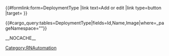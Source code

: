 {{DeploymentType
|Id=5439f1be-1868-4091-b058-1667389b6ce1
|Name=hosted Azure
}}
{{DeploymentType
|Id=ec194bf2-b79a-436d-8ff6-eaff94d9f43a
|Name=hosted AWS
}}
{{DeploymentType
|Id=3f9bd410-8714-466d-ab5d-ab40ab3121e7
|Name=private edition
}}
{{DeploymentType
|Id=e947319f-35a1-44dc-9ec7-d52a5b4d1c65
|Name=cloud
}}
{{ArticleUnstructured
|DisplayName=Set up Deployment Types
|ComingSoon=No
|Context=Use this page to set up the list of Deployment Types used in the Engage content (specifically for Release Note automation). 

}}
<div class="template-form">
{{#formlink:form=DeploymentType
|link text=Add or edit
|link type=button
|target={{FULLPAGENAME}} 
}}
</div>
{{#cargo_query:tables=DeploymentType|fields=Id,Name,Image|where=_pageNamespace="{{NAMESPACENUMBER}}"}}






__NOCACHE__
[[Category:RNAutomation]]